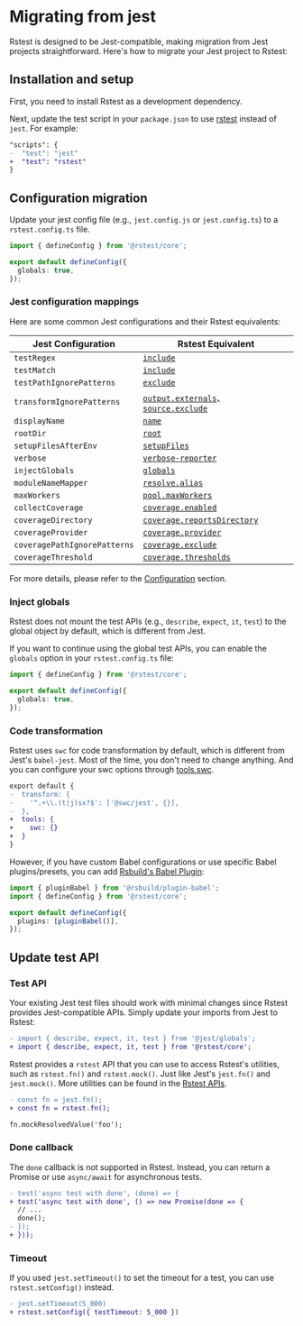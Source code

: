 # Migrating from jest

Rstest is designed to be Jest-compatible, making migration from Jest projects straightforward. Here's how to migrate your Jest project to Rstest:

## Installation and setup

First, you need to install Rstest as a development dependency.


<PackageManagerTabs command="add @rstest/core -D" />

Next, update the test script in your `package.json` to use [rstest](/guide/basic/cli) instead of `jest`. For example:

```diff
"scripts": {
-  "test": "jest"
+  "test": "rstest"
}
```

## Configuration migration

Update your jest config file (e.g., `jest.config.js` or `jest.config.ts`) to a `rstest.config.ts` file.

```ts title='rstest.config.ts'
import { defineConfig } from '@rstest/core';

export default defineConfig({
  globals: true,
});
```

### Jest configuration mappings

Here are some common Jest configurations and their Rstest equivalents:

| Jest Configuration           | Rstest Equivalent                                                                                                  |
| ---------------------------- | ------------------------------------------------------------------------------------------------------------------ |
| `testRegex`                  | [`include`](/config/test/include)                                                                                  |
| `testMatch`                  | [`include`](/config/test/include)                                                                                  |
| `testPathIgnorePatterns`     | [`exclude`](/config/test/exclude)                                                                                  |
| `transformIgnorePatterns`    | [`output.externals`](/config/build/output#outputexternals)、[`source.exclude`](/config/build/source#sourceexclude) |
| `displayName`                | [`name`](/config/test/name)                                                                                        |
| `rootDir`                    | [`root`](/config/test/root)                                                                                        |
| `setupFilesAfterEnv`         | [`setupFiles`](/config/test/setupFiles)                                                                            |
| `verbose`                    | [`verbose-reporter`](/config/test/reporters#verbose-reporter)                                                      |
| `injectGlobals`              | [`globals`](/config/test/globals)                                                                                  |
| `moduleNameMapper`           | [`resolve.alias`](/config/build/resolve#resolvealias)                                                              |
| `maxWorkers`                 | [`pool.maxWorkers`](/config/test/pool)                                                                             |
| `collectCoverage`            | [`coverage.enabled`](/config/test/coverage#enabled)                                                                |
| `coverageDirectory`          | [`coverage.reportsDirectory`](/config/test/coverage#reportsdirectory)                                              |
| `coverageProvider`           | [`coverage.provider`](/config/test/coverage#provider)                                                              |
| `coveragePathIgnorePatterns` | [`coverage.exclude`](/config/test/coverage#exclude)                                                                |
| `coverageThreshold`          | [`coverage.thresholds`](/config/test/coverage#thresholds)                                                          |

For more details, please refer to the [Configuration](/config) section.

### Inject globals

Rstest does not mount the test APIs (e.g., `describe`, `expect`, `it`, `test`) to the global object by default, which is different from Jest.

If you want to continue using the global test APIs, you can enable the `globals` option in your `rstest.config.ts` file:

```ts title='rstest.config.ts'
import { defineConfig } from '@rstest/core';

export default defineConfig({
  globals: true,
});
```

### Code transformation

Rstest uses `swc` for code transformation by default, which is different from Jest's `babel-jest`. Most of the time, you don't need to change anything. And you can configure your swc options through [tools.swc](/config/build/tools#toolsswc).

```diff
export default {
-  transform: {
-    '^.+\\.(t|j)sx?$': ['@swc/jest', {}],
-  },
+  tools: {
+    swc: {}
+  }
}
```

However, if you have custom Babel configurations or use specific Babel plugins/presets, you can add [Rsbuild's Babel Plugin](https://rsbuild.rs/plugins/list/plugin-babel):

```ts title='rstest.config.ts'
import { pluginBabel } from '@rsbuild/plugin-babel';
import { defineConfig } from '@rstest/core';

export default defineConfig({
  plugins: [pluginBabel()],
});
```

## Update test API

### Test API

Your existing Jest test files should work with minimal changes since Rstest provides Jest-compatible APIs. Simply update your imports from Jest to Rstest:

```diff
- import { describe, expect, it, test } from '@jest/globals';
+ import { describe, expect, it, test } from '@rstest/core';
```

Rstest provides a `rstest` API that you can use to access Rstest's utilities, such as `rstest.fn()` and `rstest.mock()`. Just like Jest's `jest.fn()` and `jest.mock()`. More utilities can be found in the [Rstest APIs](/api/).

```diff
- const fn = jest.fn();
+ const fn = rstest.fn();

fn.mockResolvedValue('foo');
```

### Done callback

The `done` callback is not supported in Rstest. Instead, you can return a Promise or use `async/await` for asynchronous tests.

```diff
- test('async test with done', (done) => {
+ test('async test with done', () => new Promise(done => {
  // ...
  done();
- });
+ }));
```

### Timeout

If you used `jest.setTimeout()` to set the timeout for a test, you can use `rstest.setConfig()` instead.

```diff
- jest.setTimeout(5_000)
+ rstest.setConfig({ testTimeout: 5_000 })
```
